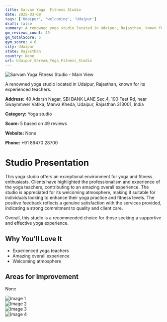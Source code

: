 ```yaml
---
title: Sarvam Yoga  Fitness Studio
date: 2025-03-08
tags: ['Udaipur', 'welcoming', 'Udaipur']
draft: false
summary: A renowned yoga studio located in Udaipur, Rajasthan, known for its experienced teachers.
gm_reviews_count: 49
gm_totalScore: 5
gym_score: 4.6
city: Udaipur
state: Rajasthan
country: None
url: Udaipur_Sarvam_Yoga_Fitness_Studio
---
```


<div className="relative my-8 aspect-[16/9]">
  <img
    src="https://lh5.googleusercontent.com/p/AF1QipPj2lPedW2zKE70sAjGRy3vcUVB5LXz6XQmN2hX=w1920-h1080-k-no"
    alt="Sarvam Yoga  Fitness Studio - Main View"
    className="absolute inset-0 h-full w-full rounded-lg object-cover"
  />
</div>

A renowned yoga studio located in Udaipur, Rajasthan, known for its experienced teachers.

**Address:** 40 Adarsh Nagar, SBI BANK LANE Sec.4, 100 Feet Rd, near Swaynmwer Vatika, Manva Kheda, Udaipur, Rajasthan 313001, India

**Category:** Yoga studio

**Score:** 5 based on 49 reviews

**Website:** None

**Phone:** +91 89470 28700

# Studio Presentation

This yoga studio offers an exceptional environment for yoga and fitness enthusiasts. Clients have highlighted the professionalism and experience of the yoga teachers, contributing to an amazing overall experience. The studio is appreciated for its welcoming atmosphere, making it suitable for individuals looking to enhance their yoga practice and fitness levels. The positive feedback reflects a genuine satisfaction with the services provided, indicating a strong commitment to quality and client care.

Overall, this studio is a recommended choice for those seeking a supportive and effective yoga experience.

## Why You'll Love It

- Experienced yoga teachers
- Amazing overall experience
- Welcoming atmosphere

## Areas for Improvement

None

<div className="my-8 grid grid-cols-1 gap-4 xl:grid-cols-2">
  <div className="relative aspect-[4/3]">
    <img
      src="https://lh3.googleusercontent.com/p/AF1QipMmp_nRqwiN3syTkHX9j8FNLh-6uQG2dclGUGkN=w1920-h1080-k-no"
      alt="Image 1"
      className="absolute inset-0 h-full w-full rounded-lg object-cover"
    />
  </div>
  <div className="relative aspect-[4/3]">
    <img
      src="https://lh5.googleusercontent.com/p/AF1QipP7wa0sEnf_B1q9FOd0ct_eBaiQl25HmNnMlXCF=w1920-h1080-k-no"
      alt="Image 2"
      className="absolute inset-0 h-full w-full rounded-lg object-cover"
    />
  </div>
  <div className="relative aspect-[4/3]">
    <img
      src="https://lh5.googleusercontent.com/p/AF1QipP1xDlpykyk4XEYJsK6B-_jAJWHRbJboUnn-Tx_=w1920-h1080-k-no"
      alt="Image 3"
      className="absolute inset-0 h-full w-full rounded-lg object-cover"
    />
  </div>
  <div className="relative aspect-[4/3]">
    <img
      src="https://lh5.googleusercontent.com/p/AF1QipNHP37-e5m779_19SlnsS4I_v0AHpcP9t68BT8L=w1920-h1080-k-no"
      alt="Image 4"
      className="absolute inset-0 h-full w-full rounded-lg object-cover"
    />
  </div>
</div>
